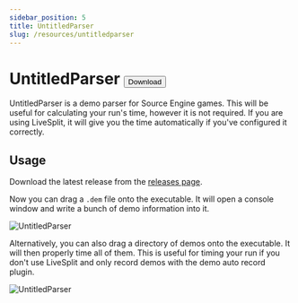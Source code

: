 ```yaml
---
sidebar_position: 5
title: UntitledParser
slug: /resources/untitledparser
---
```


# UntitledParser <a href="https://github.com/UncraftedName/UncraftedDemoParser/releases"><button className="button button--primary">Download</button></a>


UntitledParser is a demo parser for Source Engine games. This will be useful for calculating your run's time, however
it is not required. If you are using LiveSplit, it will give you the time automatically if you've configured it correctly.

## Usage

Download the latest release from the [releases page](https://github.com/UncraftedName/UncraftedDemoParser/releases).

Now you can drag a `.dem` file onto the executable. It will open a console window and write a bunch of demo information
into it.

![UntitledParser](/img/tools/untitledparser.png)

Alternatively, you can also drag a directory of demos onto the executable. It will then properly time all of them. This
is useful for timing your run if you don't use LiveSplit and only record demos with the demo auto record plugin.

![UntitledParser](/img/tools/untitledparser-dir.png)